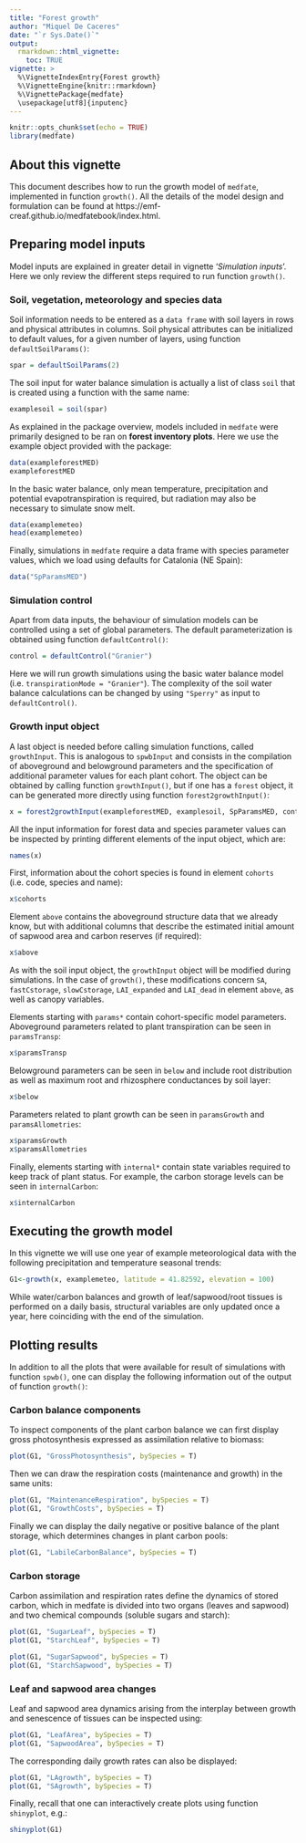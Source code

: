 ```yaml
---
title: "Forest growth"
author: "Miquel De Caceres"
date: "`r Sys.Date()`"
output: 
  rmarkdown::html_vignette:
    toc: TRUE
vignette: >
  %\VignetteIndexEntry{Forest growth}
  %\VignetteEngine{knitr::rmarkdown}
  %\VignettePackage{medfate}
  \usepackage[utf8]{inputenc}
---
```


```r
knitr::opts_chunk$set(echo = TRUE)
library(medfate)
```

## About this vignette

This document describes how to run the growth model of `medfate`, implemented in function `growth()`. All the details of the model design and formulation can be found at https://emf-creaf.github.io/medfatebook/index.html. 

## Preparing model inputs
Model inputs are explained in greater detail in vignette '*Simulation inputs*'. Here we only review the different steps required to run function `growth()`.

### Soil, vegetation, meteorology and species data

Soil information needs to be entered as a `data frame` with soil layers in rows and physical attributes in columns. Soil physical attributes can be initialized to default values, for a given number of layers, using function `defaultSoilParams()`:

```r
spar = defaultSoilParams(2)
```

The soil input for water balance simulation is actually a list of class `soil` that is created using a function with the same name:
```r
examplesoil = soil(spar)
```

As explained in the package overview, models included in `medfate` were primarily designed to be ran on **forest inventory plots**. Here we use the example object provided with the package:
```r
data(exampleforestMED)
exampleforestMED
```

In the basic water balance, only mean temperature, precipitation and potential evapotranspiration is required, but radiation may also be necessary to simulate snow melt. 
```r
data(examplemeteo)
head(examplemeteo)
```

Finally, simulations in `medfate` require a data frame with species parameter values, which we load using defaults for Catalonia (NE Spain):

```r
data("SpParamsMED")
```

### Simulation control

Apart from data inputs, the behaviour of simulation models can be controlled using a set of global parameters. The default parameterization is obtained using function `defaultControl()`:

```r
control = defaultControl("Granier")
```
Here we will run growth simulations using the basic water balance model (i.e. `transpirationMode = "Granier"`). The complexity of the soil water balance calculations can be changed by using `"Sperry"` as input to `defaultControl()`. 


### Growth input object

A last object is needed before calling simulation functions, called `growthInput`. This is analogous to `spwbInput` and consists in the compilation of aboveground and belowground parameters and the specification of additional parameter values for each plant cohort. The object can be obtained by calling function `growthInput()`, but if one has a `forest` object, it can be generated more directly using function `forest2growthInput()`:

```r
x = forest2growthInput(exampleforestMED, examplesoil, SpParamsMED, control)
```

All the input information for forest data and species parameter values can be inspected by printing different elements of the input object, which are: 
```r
names(x)
```
First, information about the cohort species is found in element `cohorts`  (i.e. code, species and name):
```r
x$cohorts
```

Element `above` contains the aboveground structure data that we already know, but with additional columns that describe the estimated initial amount of sapwood area and carbon reserves (if required):
```r
x$above
```

As with the soil input object, the `growthInput` object will be modified during simulations. In the case of `growth()`, these modifications concern `SA`, `fastCstorage`, `slowCstorage`, `LAI_expanded` and `LAI_dead` in element `above`, as well as canopy variables.

Elements starting with `params*` contain cohort-specific model parameters. Aboveground parameters related to plant transpiration can be seen in `paramsTransp`:
```r
x$paramsTransp
```

Belowground parameters can be seen in `below` and include root distribution as well as maximum root and rhizosphere conductances by soil layer:
```r
x$below
```

Parameters related to plant growth can be seen in `paramsGrowth` and `paramsAllometries`:
```r
x$paramsGrowth
x$paramsAllometries
```

Finally, elements starting with `internal*` contain state variables required to keep track of plant status. For example, the carbon storage levels can be seen in `internalCarbon`:
```r
x$internalCarbon
```

## Executing the growth model

In this vignette we will use one year of example meteorological data with the following precipitation and temperature seasonal trends:
```r
G1<-growth(x, examplemeteo, latitude = 41.82592, elevation = 100)

```

While water/carbon balances and growth of leaf/sapwood/root tissues is performed on a daily basis, structural variables are only updated once a year, here coinciding with the end of the simulation.

## Plotting results

In addition to all the plots that were available for result of simulations with function `spwb()`, one can display the following information out of the output of function `growth()`:

### Carbon balance components
To inspect components of the plant carbon balance we can first display gross photosynthesis expressed as assimilation relative to biomass:
```r
plot(G1, "GrossPhotosynthesis", bySpecies = T)
```
Then we can draw the respiration costs (maintenance and growth) in the same units:
```r
plot(G1, "MaintenanceRespiration", bySpecies = T)
plot(G1, "GrowthCosts", bySpecies = T)
```
Finally we can display the daily negative or positive balance of the plant storage, which determines changes in plant carbon pools:
```r
plot(G1, "LabileCarbonBalance", bySpecies = T)
```

### Carbon storage
Carbon assimilation and respiration rates define the dynamics of stored carbon, which in medfate is divided into two organs (leaves and sapwood) and two chemical compounds (soluble sugars and starch):
```r
plot(G1, "SugarLeaf", bySpecies = T)
plot(G1, "StarchLeaf", bySpecies = T)
```

```r
plot(G1, "SugarSapwood", bySpecies = T)
plot(G1, "StarchSapwood", bySpecies = T)
```


### Leaf and sapwood area changes
Leaf and sapwood area dynamics arising from the interplay between growth and senescence of tissues can be inspected using:
```r
plot(G1, "LeafArea", bySpecies = T)
plot(G1, "SapwoodArea", bySpecies = T)
```
The corresponding daily growth rates can also be displayed:
```r
plot(G1, "LAgrowth", bySpecies = T)
plot(G1, "SAgrowth", bySpecies = T)
```


Finally, recall that one can interactively create plots using function `shinyplot`, e.g.:
```r
shinyplot(G1)
```
